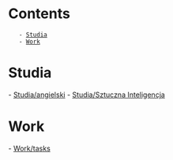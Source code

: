 = Contents =
    - [[#Studia|Studia]]
    - [[#Work|Work]]

= Studia =
- [[Studia/angielski]]
- [[Studia/Sztuczna Inteligencja]]

= Work =
- [[Work/tasks]]
